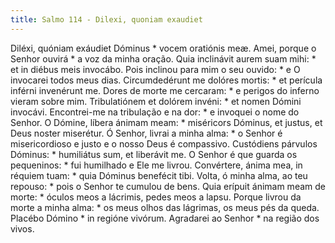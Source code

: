 ```yaml
---
title: Salmo 114 - Dilexi, quoniam exaudiet
---
```


<div class="grid grid-cols-2 gap-5">
  <span class="col-6 dropcaps text-justify">
    Diléxi, quóniam exáudiet Dóminus * vocem oratiónis meæ.
  </span>
  <span class="col-6 dropcaps text-justify">
    Amei, porque o Senhor ouvirá * a voz da minha oração.
  </span>
  <span class="col-6 text-justify">
    Quia inclinávit aurem suam mihi: * et in diébus meis invocábo.
  </span>
  <span class="col-6 text-justify">
    Pois inclinou para mim o seu ouvido: * e O invocarei todos meus dias.
  </span>
  <span class="col-6 text-justify">
    Circumdedérunt me dolóres mortis: * et perícula inférni invenérunt me.
  </span>
  <span class="col-6 text-justify">
    Dores de morte me cercaram: * e perigos do inferno vieram sobre mim.
  </span>
  <span class="col-6 text-justify">
    Tribulatiónem et dolórem invéni: * et nomen Dómini invocávi.
  </span>
  <span class="col-6 text-justify">
    Encontrei-me na tribulação e na dor: * e invoquei o nome do Senhor.
  </span>
  <span class="col-6 text-justify">
    O Dómine, líbera ánimam meam: * miséricors Dóminus, et justus, et Deus
    noster miserétur.
  </span>
  <span class="col-6 text-justify">
    Ó Senhor, livrai a minha alma: * o Senhor é misericordioso e justo e o nosso
    Deus é compassivo.
  </span>
  <span class="col-6 text-justify">
    Custódiens párvulos Dóminus: * humiliátus sum, et liberávit me.
  </span>
  <span class="col-6 text-justify">
    O Senhor é que guarda os pequeninos: * fui humilhado e Ele me livrou.
  </span>
  <span class="col-6 text-justify">
    Convértere, ánima mea, in réquiem tuam: * quia Dóminus benefécit tibi.
  </span>
  <span class="col-6 text-justify">
    Volta, ó minha alma, ao teu repouso: * pois o Senhor te cumulou de bens.
  </span>
  <span class="col-6 text-justify">
    Quia erípuit ánimam meam de morte: * óculos meos a lácrimis, pedes meos a
    lapsu.
  </span>
  <span class="col-6 text-justify">
    Porque livrou da morte a minha alma: * os meus olhos das lágrimas, os meus
    pés da queda.
  </span>
  <span class="col-6 text-justify">Placébo Dómino * in regióne vivórum.</span>
  <span class="col-6 text-justify">
    Agradarei ao Senhor * na região dos vivos.
  </span>
</div>
